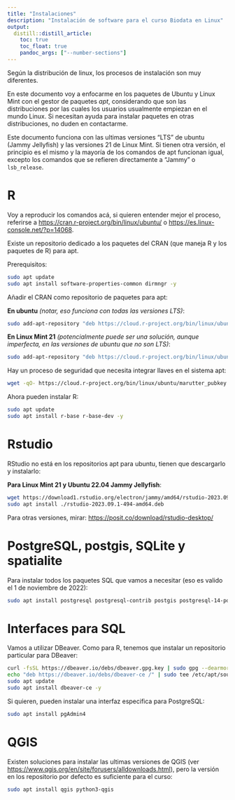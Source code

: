 ```yaml
---
title: "Instalaciones"
description: "Instalación de software para el curso Biodata en Linux"
output:
  distill::distill_article:
    toc: true
    toc_float: true
    pandoc_args: ["--number-sections"]
---
```


Según la distribución de linux, los procesos de instalación son muy diferentes.

En este documento voy a enfocarme en los paquetes de Ubuntu y Linux Mint con el gestor de paquetes *apt*, considerando que son las distribuciones por las cuales los usuarios usualmente empiezan en el mundo Linux. Si necesitan ayuda para instalar paquetes en otras distribuciones, no duden en contactarme.

Este documento funciona con las ultimas versiones "LTS" de ubuntu (Jammy Jellyfish) y las versiones 21 de Linux Mint.
Si tienen otra versión, el principio es el mismo y la mayoría de los comandos de apt funcionan igual, excepto los comandos que se refieren directamente a "Jammy" o `lsb_release`.


# R

Voy a reproducir los comandos acá, si quieren entender mejor el proceso, referirse a <https://cran.r-project.org/bin/linux/ubuntu/> o <https://es.linux-console.net/?p=14068>.


Existe un repositorio dedicado a los paquetes del CRAN (que maneja R y los paquetes de R) para apt.

Prerequisitos:

```bash
sudo apt update
sudo apt install software-properties-common dirmngr -y
```




Añadir el CRAN como repositorio de paquetes para apt:

**En ubuntu** *(notar, eso funciona con todas las versiones LTS)*:

```bash
sudo add-apt-repository "deb https://cloud.r-project.org/bin/linux/ubuntu $(lsb_release -cs)-cran40/"
```

**En Linux Mint 21** *(potencialmente puede ser una solución, aunque imperfecta, en las versiones de ubuntu que no son LTS)*:

```bash
sudo add-apt-repository "deb https://cloud.r-project.org/bin/linux/ubuntu jammy-cran40/"
```


Hay un proceso de seguridad que necesita integrar llaves en el sistema apt:

```bash
wget -qO- https://cloud.r-project.org/bin/linux/ubuntu/marutter_pubkey.asc | sudo tee -a /etc/apt/trusted.gpg.d/cran_ubuntu_key.asc
```

Ahora pueden instalar R:

```bash
sudo apt update
sudo apt install r-base r-base-dev -y
```



# Rstudio

RStudio no está en los repositorios apt para ubuntu, tienen que descargarlo y instalarlo:

**Para Linux Mint 21 y Ubuntu 22.04 Jammy Jellyfish**:

```bash
wget https://download1.rstudio.org/electron/jammy/amd64/rstudio-2023.09.1-494-amd64.deb
sudo apt install ./rstudio-2023.09.1-494-amd64.deb
```

Para otras versiones, mirar: <https://posit.co/download/rstudio-desktop/>


# PostgreSQL, postgis, SQLite y spatialite

Para instalar todos los paquetes SQL que vamos a necesitar (eso es valido el 1 de noviembre de 2022):

```bash
sudo apt install postgresql postgresql-contrib postgis postgresql-14-postgis-3 sqlite3 libsqlite3-mod-spatialite -y
```

# Interfaces para SQL

Vamos a utilizar DBeaver.
Como para R, tenemos que instalar un repositorio particular para DBeaver:

```bash
curl -fsSL https://dbeaver.io/debs/dbeaver.gpg.key | sudo gpg --dearmor -o /etc/apt/trusted.gpg.d/dbeaver.gpg
echo "deb https://dbeaver.io/debs/dbeaver-ce /" | sudo tee /etc/apt/sources.list.d/dbeaver.list
sudo apt update
sudo apt install dbeaver-ce -y
```

Si quieren, pueden instalar una interfaz especifica para PostgreSQL:

```bash
sudo apt install pgAdmin4
```

# QGIS

Existen soluciones para instalar las ultimas versiones de QGIS (ver <https://www.qgis.org/en/site/forusers/alldownloads.html>), pero la versión en los repositorio por defecto es suficiente para el curso:

```bash
sudo apt install qgis python3-qgis
```


